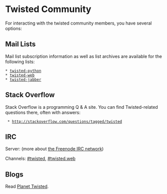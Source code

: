 = Twisted Community = 

For interacting with the twisted community members, you have several options:

== Mail Lists ==

Mail list subscription information as well as list archives are available for the following lists:
 * [http://twistedmatrix.com/cgi-bin/mailman/listinfo/twisted-python twisted-python]
 * [http://twistedmatrix.com/cgi-bin/mailman/listinfo/twisted-web twisted-web]
 * [https://mailman.ik.nu/mailman/listinfo/twisted-jabber twisted-jabber]

== Stack Overflow ==

Stack Overflow is a programming Q & A site.  You can find Twisted-related questions there, often with answers:

  * http://stackoverflow.com/questions/tagged/twisted

== IRC ==

Server: {{{irc.freenode.net}}} (more about [http://freenode.net the Freenode IRC network])

Channels: [irc://irc.freenode.net/twisted #twisted], [irc://irc.freenode.net/twisted.web #twisted.web]

== Blogs ==

Read [http://planet.twistedmatrix.com/ Planet Twisted].